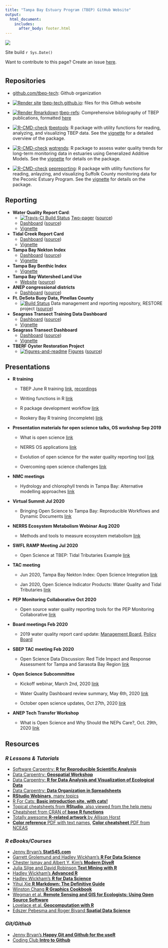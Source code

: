 ```yaml
---
title: "Tampa Bay Estuary Program (TBEP) GitHub Website"
output: 
  html_document:
    includes:
      after_body: footer.html
---
```


![](tbep_logo.png)

Site build `r Sys.Date()`

Want to contribute to this page? Create an issue [here](https://github.com/tbep-tech/tbep-tech.github.io/issues/new/choose). 

# {.tabset}

## Repositories

- [github.com/tbep-tech](https://github.com/tbep-tech/): Github organization
    
- [![Render site](https://github.com/tbep-tech/tbep-tech.github.io/workflows/Render%20site/badge.svg)](https://github.com/tbep-tech/tbep-tech.github.io/actions) [tbep-tech.github.io](https://github.com/tbep-tech/tbep-tech.github.io): files for this Github website

- [![Render Rmarkdown](https://github.com/tbep-tech/tbep-refs/workflows/Render%20Rmarkdown/badge.svg)](https://github.com/tbep-tech/tbep-refs/actions)
[tbep-refs](https://github.com/tbep-tech/tbep-refs/): Comprehensive bibliography of TBEP publications, formatted [here](https://tbep-tech.github.io/tbep-refs/)
    
- [![R-CMD-check](https://github.com/tbep-tech/tbeptools/workflows/R-CMD-check/badge.svg)](https://github.com/tbep-tech/tbeptools/actions) [tbeptools](https://tbep-tech.github.io/tbeptools/): R package with utility functions for reading, analyzing, and visualizing TBEP data.  See the [vignette](https://tbep-tech.github.io/tbeptools/articles/intro.html) for a detailed overview of the package. 

- [![R-CMD-check](https://github.com/tbep-tech/wqtrends/workflows/R-CMD-check/badge.svg)](https://github.com/tbep-tech/wqtrends/actions) [wqtrends](https://tbep-tech.github.io/wqtrends/): R package to assess water quality trends for long-term monitoring data in estuaries using Generalized Additive Models. See the [vignette](https://tbep-tech.github.io/wqtrends/articles/introduction.html) for details on the package.

- [![R-CMD-check](https://github.com/tbep-tech/pepreporting/workflows/R-CMD-check/badge.svg)](https://github.com/tbep-tech/pepreporting/actions) [pepreporting](https://tbep-tech.github.io/pepreporting/): R package with utility functions for reading, anlayzing, and visualizing Suffolk County monitoring data for the Peconic Estuary Program. See the [vignette](https://tbep-tech.github.io/pepreporting/articles/Introduction.html) for details on the package.

## Reporting

- **Water Quality Report Card**:
     - [![Travis-CI Build Status](https://travis-ci.org/tbep-tech/wq-static.svg?branch=master)](https://travis-ci.org/tbep-tech/wq-static) [Two-pager](https://tbep-tech.github.io/wq-static/wq.pdf) ([source](https://github.com/tbep-tech/wq-static))   
     - [Dashboard](https://shiny.tbep.org/wq-dash/) ([source](https://github.com/tbep-tech/wq-dash/blob/master/wq-dash.Rmd))
     - [Vignette](https://tbep-tech.github.io/tbeptools/articles/intro.html)
     
- **Tidal Creek Report Card**
     - [Dashboard](https://shiny.tbep.org/tidalcreek-dash/) ([source](https://github.com/tbep-tech/tidalcreek-dash/blob/master/tidalcreek-dash.Rmd))
     - [Vignette](https://tbep-tech.github.io/tbeptools/articles/tidalcreeks.html)
     
- **Tampa Bay Nekton Index**
     - [Dashboard](https://shiny.tbep.org/nekton-dash) ([source](https://github.com/tbep-tech/nekton-dash/blob/master/nekton-dash.Rmd))
     - [Vignette](https://tbep-tech.github.io/tbeptools/articles/tbni.html)

- **Tampa Bay Benthic Index**
     - [Vignette](https://tbep-tech.github.io/tbeptools/articles/tbbi.html)
     
- **Tampa Bay Watershed Land Use**
    - [Website](https://tbep-tech.github.io/landuse/) ([source](https://github.com/tbep-tech/landuse))

- **ANEP congressional districts**
    - [Dashboard](https://shiny.tbep.org/anep-congressional/) ([source](https://github.com/tbep-tech/anep-congressional))

- **Ft. DeSota Buoy Data, Pinellas County**
    - [![Build Status](https://travis-ci.org/tbep-tech/desoto-buoy.svg?branch=master)](https://travis-ci.org/tbep-tech/desoto-buoy) Data management and reporting repository, RESTORE project ([source](https://github.com/tbep-tech/desoto-buoy))

- **Seagrass Transect Training Data Dashboard**
    - [Dashboard](https://shiny.tbep.org/seagrasstransect) ([source](https://github.com/tbep-tech/seagrasstransect))
    - [Vignette](https://tbep-tech.github.io/tbeptools/articles/seagrasstransect.html)

- **Seagrass Transect Dashboard**
    - [Dashboard](https://shiny.tbep.org/seagrasstransect-dash) ([source](https://github.com/tbep-tech/seagrasstransect-dash))
    - [Vignette](https://tbep-tech.github.io/tbeptools/articles/seagrasstransect.html)
    
- **TBERF Oyster Restoration Project**
    - [![figures-and-readme](https://github.com/tbep-tech/tberf-oyster/workflows/Render%20figures%20and%20readme/badge.svg)](https://github.com/tbep-tech/tberf-oyster/actions) [Figures](https://tbep-tech.github.io/tberf-oyster/figures.html) ([source](https://github.com/tbep-tech/tberf-oyster))
    
## Presentations

- **R training**

     - TBEP June R training [link](https://tbep-tech.github.io/tbep-r-training/), [recordings](https://www.youtube.com/watch?v=_RI4XMRWeV0&list=PLfJ6-D-exF9RM5TPtT4T0nxieqpr_R4pJ)
     
     - Writing functions in R [link](https://tbep-tech.github.io/tbep-r-training/functions.html)
     
     - R package development workflow [link](https://tbep-tech.github.io/tbep-r-training/packages.html)
     
     - Rookery Bay R training (incomplete) [link](https://tbep-tech.github.io/rookery-bay-training/index.html)

- **Presentation materials for open science talks, OS workshop Sep 2019**

     - What is open science [link](http://tbep-tech.github.io/tbep-os-presentations/what_is_os.html)

     - NERRS OS applications [link](http://tbep-tech.github.io/tbep-os-presentations/SWMPrats_pres.html)

     - Evolution of open science for the water quality reporting tool [link](http://tbep-tech.github.io/tbep-os-presentations/evolution_reporting.html)

     - Overcoming open science challenges [link](http://tbep-tech.github.io/tbep-os-presentations/challenges_for_os.html)

- **NMC meetings**

    - Hydrology and chlorophyll trends in Tampa Bay: Alternative modelling approaches [link](https://tbep-tech.github.io/tbep-os-presentations/chltrends.html)

- **Virtual Summit Jul 2020**

    - Bringing Open Science to Tampa Bay: Reproducible Workflows and Dynamic Documents [link](https://www.canva.com/design/DAEB9tW1m98/-zfKTXQ2md9b8YltQ_mjlw/edit)
    
- **NERRS Ecosystem Metabolism Webinar Aug 2020**

    - Methods and tools to measure ecosystem metabolism [link](http://tbep-tech.github.io/tbep-os-presentations/metab_tools.html)

- **SWFL RAMP Meeting Jul 2020**

     - Open Science at TBEP: Tidal Tributaries Example [link](http://tbep-tech.github.io/tbep-os-presentations/jul_ramp_pres.html)

- **TAC meeting**

     - Jun 2020, Tampa Bay Nekton Index: Open Science Integration [link](https://www.canva.com/design/DAD-9OAYHaM/VNloX1W-OUolVA6jr2Yu0g/edit) 

     - Jan 2020, Open Science Indicator Products: Water Quality and Tidal Tributaries [link](http://tbep-tech.github.io/tbep-os-presentations/opensci_products.html)

- **PEP Monitoring Collaborative Oct 2020**
     
     - Open source water quality reporting tools for the PEP Monitoring Collaborative [link](http://tbep-tech.github.io/tbep-os-presentations/pepreporting.html)
     
- **Board meetings Feb 2020**

     - 2019 water quality report card update: [Management Board](http://tbep-tech.github.io/tbep-os-presentations/wq_report_card_2019.html), [Policy Board](http://tbep-tech.github.io/tbep-os-presentations/wq_report_card_2019_PB.html)

- **SBEP TAC meeting Feb 2020**

     - Open Science Data Discussion: Red Tide Impact and Response Assessment for Tampa and Sarasota Bay Region [link](http://tbep-tech.github.io/tbep-os-presentations/red_tides_and_open_science.html)

- **Open Science Subcommittee**

     - Kickoff webinar, March 2nd, 2020 [link](http://tbep-tech.github.io/tbep-os-presentations/ossubcommittee_kickoff_webinar.html)
     
     - Water Quality Dashboard review summary, May 6th, 2020 [link](http://tbep-tech.github.io/tbep-os-presentations/wq_dashboard_review.html)
     
     - October open science updates, Oct 27th, 2020 [link](http://tbep-tech.github.io/tbep-os-presentations/osupdates10272020.html)
     
- **ANEP Tech Transfer Workshop**

     - What is Open Science and Why Should the NEPs Care?, Oct. 29th, 2020 [link](http://tbep-tech.github.io/tbep-os-presentations/os_and_neps.html)

## Resources

### *R Lessons & Tutorials*

* [Software Carpentry: **R for Reproducible Scientific Analysis**](http://data-lessons.github.io/gapminder-R/){target="_blank"}
* [Data Carpentry: **Geospatial Workshop**](https://datacarpentry.org/geospatial-workshop/){target="_blank"}
* [Data Carpentry: **R for Data Analysis and Visualization of Ecological Data**](http://www.datacarpentry.org/R-ecology-lesson/){target="_blank"}
* [Data Carpentry: **Data Organization in Spreadsheets**](http://www.datacarpentry.org/spreadsheet-ecology-lesson/){target="_blank"}
* [**RStudio Webinars**, many topics](https://www.rstudio.com/resources/webinars/){target="_blank"}
* [R For Cats: **Basic introduction site, with cats!**](http://rforcats.net/){target="_blank"}
* [Topical cheatsheets from **RStudio**, also viewed from the help menu](http://www.rstudio.com/resources/cheatsheets/){target="_blank"}
* [Cheatsheet from CRAN of **base R functions**](http://cran.r-project.org/doc/contrib/Short-refcard.pdf){target="_blank"} 
* [Totally awesome **R-related artwork** by Allison Horst](https://github.com/allisonhorst/stats-illustrations){target="_blank"}
* [**Color reference** PDF with text names](http://www.stat.columbia.edu/~tzheng/files/Rcolor.pdf){target="_blank"}, [**Color cheatsheet** PDF from NCEAS](https://www.nceas.ucsb.edu/sites/default/files/2020-04/colorPaletteCheatsheet.pdf){target="_blank"}

### *R eBooks/Courses*

* [Jenny Bryan's **Stat545.com**](http://stat545.com/){target="_blank"}
* [Garrett Grolemund and Hadley Wickham's **R For Data Science**](http://r4ds.had.co.nz/){target="_blank"}
* [Chester Ismay and Albert Y. Kim's **Modern DiveR**](https://ismayc.github.io/moderndiver-book/){target="_blank"}
* [Julia Silge and David Robinson **Text Mining with R**](http://tidytextmining.com/){target="_blank"}
* [Hadley Wickham's **Advanced R**](http://adv-r.had.co.nz/){target="_blank"}
* [Hadley Wickham's **R for Data Science**](https://r4ds.had.co.nz){target="_blank"}
* [Yihui Xie **R Markdown: The Definitive Guide**](https://bookdown.org/yihui/rmarkdown/){target="_blank"}
* [Winston Chang **R Graphics Cookbook**](http://www.cookbook-r.com/){target="_blank"}
* [Wegman et al. **Remote Sensing and GIS for Ecologists: Using Open Source Software**](http://book.ecosens.org/RSEbook/){target="_blank"}
* [Lovelace et al. **Geocomputation with R**](https://geocompr.robinlovelace.net/){target="_blank"}
* [Edszer Pebesma and Roger Bivand **Spatial Data Science**](https://keen-swartz-3146c4.netlify.app/index.html){target="_blank"}

### *Git/Github* 

* [Jenny Bryan's **Happy Git and Github for the useR**](http://happygitwithr.com/){target="_blank"}
* [Coding Club **Intro to Github**](https://ourcodingclub.github.io/2017/02/27/git.html){target="_blank"}


